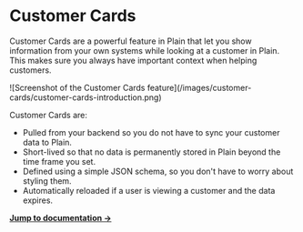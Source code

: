 
# Customer Cards

Customer Cards are a powerful feature in Plain that let you show information from your own systems while looking at a customer in Plain. This makes sure you always have important context when helping customers.

<ImageContainer withBorder={true}>
  ![Screenshot of the Customer Cards
  feature](/images/customer-cards/customer-cards-introduction.png)
</ImageContainer>

Customer Cards are:

- Pulled from your backend so you do not have to sync your customer data to Plain.
- Short-lived so that no data is permanently stored in Plain beyond the time frame you set.
- Defined using a simple JSON schema, so you don't have to worry about styling them.
- Automatically reloaded if a user is viewing a customer and the data expires.

[**Jump to documentation →**](/customer-cards)
